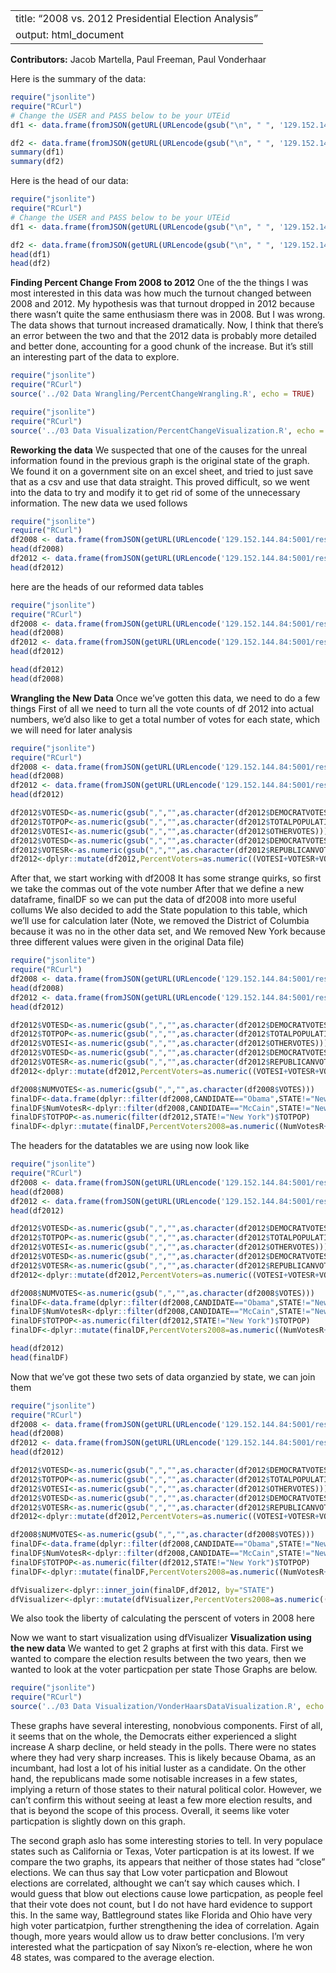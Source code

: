 

---
title: "2008 vs. 2012 Presidential Election Analysis"
output: html_document
---
**Contributors:** Jacob Martella, Paul Freeman, Paul Vonderhaar

Here is the summary of the data:
```r
require("jsonlite")
require("RCurl")
# Change the USER and PASS below to be your UTEid
df1 <- data.frame(fromJSON(getURL(URLencode(gsub("\n", " ", '129.152.144.84:5001/rest/native/?query= "SELECT * FROM COPY_OF_2008PRESREFORMATTED;"')),httpheader=c(DB='jdbc:oracle:thin:@129.152.144.84:1521/PDBF15DV.usuniversi01134.oraclecloud.internal', USER='cs329e_jam8789', PASS='orcl_jam8789', MODE='native_mode', MODEL='model', returnDimensions = 'False', returnFor = 'JSON'), verbose = TRUE)));

df2 <- data.frame(fromJSON(getURL(URLencode(gsub("\n", " ", '129.152.144.84:5001/rest/native/?query="SELECT * FROM US_ELECTION_RESULTS;"')),httpheader=c(DB='jdbc:oracle:thin:@129.152.144.84:1521/PDBF15DV.usuniversi01134.oraclecloud.internal', USER='cs329e_jam8789', PASS='orcl_jam8789', MODE='native_mode', MODEL='model', returnDimensions = 'False', returnFor = 'JSON'), verbose = TRUE)));
summary(df1)
summary(df2)
```

Here is the head of our data:
```r
require("jsonlite")
require("RCurl")
# Change the USER and PASS below to be your UTEid
df1 <- data.frame(fromJSON(getURL(URLencode(gsub("\n", " ", '129.152.144.84:5001/rest/native/?query= "SELECT * FROM COPY_OF_2008PRESREFORMATTED;"')),httpheader=c(DB='jdbc:oracle:thin:@129.152.144.84:1521/PDBF15DV.usuniversi01134.oraclecloud.internal', USER='cs329e_jam8789', PASS='orcl_jam8789', MODE='native_mode', MODEL='model', returnDimensions = 'False', returnFor = 'JSON'), verbose = TRUE)));

df2 <- data.frame(fromJSON(getURL(URLencode(gsub("\n", " ", '129.152.144.84:5001/rest/native/?query="SELECT * FROM US_ELECTION_RESULTS;"')),httpheader=c(DB='jdbc:oracle:thin:@129.152.144.84:1521/PDBF15DV.usuniversi01134.oraclecloud.internal', USER='cs329e_jam8789', PASS='orcl_jam8789', MODE='native_mode', MODEL='model', returnDimensions = 'False', returnFor = 'JSON'), verbose = TRUE)));
head(df1)
head(df2)
```

**Finding Percent Change From 2008 to 2012**
One of the the things I was most interested in this data was how much the turnout changed between 2008 and 2012. My hypothesis was that turnout dropped in 2012 because there wasn't quite the same enthusiasm there was in 2008. But I was wrong. The data shows that turnout increased dramatically. Now, I think that there's an error between the two and that the 2012 data is probably more detailed and better done, accounting for a good chunk of the increase. But it's still an interesting part of the data to explore.


```r
require("jsonlite")
require("RCurl")
source('../02 Data Wrangling/PercentChangeWrangling.R', echo = TRUE)
```


```r
require("jsonlite")
require("RCurl")
source('../03 Data Visualization/PercentChangeVisualization.R', echo = TRUE)
```


**Reworking the data**
We suspected that one of the causes for the unreal information found in the previous graph is the original state of the graph. We found it on a government site on an excel sheet, and tried to just save that as a csv and use that data straight. This proved difficult, so we went into the data to try and modify it to get rid of some of the unnecessary information.
The new data we used follows
```r
require("jsonlite")
require("RCurl")
df2008 <- data.frame(fromJSON(getURL(URLencode('129.152.144.84:5001/rest/native/?query="select * from ELECTIONOF2008 where CANDIDATE is not null"'),httpheader=c(DB='jdbc:oracle:thin:@129.152.144.84:1521/PDBF15DV.usuniversi01134.oraclecloud.internal', USER='cs329e_pmv347', PASS='orcl_pmv347', MODE='native_mode', MODEL='model', returnDimensions = 'False', returnFor = 'JSON'), verbose = TRUE), ))
head(df2008)
df2012 <- data.frame(fromJSON(getURL(URLencode('129.152.144.84:5001/rest/native/?query="select * from ELECTIONOF2012 where STATE is not null"'),httpheader=c(DB='jdbc:oracle:thin:@129.152.144.84:1521/PDBF15DV.usuniversi01134.oraclecloud.internal', USER='cs329e_pmv347', PASS='orcl_pmv347', MODE='native_mode', MODEL='model', returnDimensions = 'False', returnFor = 'JSON'), verbose = TRUE), ))
head(df2012)
```
here are the heads of our reformed data tables
```r
require("jsonlite")
require("RCurl")
df2008 <- data.frame(fromJSON(getURL(URLencode('129.152.144.84:5001/rest/native/?query="select * from ELECTIONOF2008 where CANDIDATE is not null"'),httpheader=c(DB='jdbc:oracle:thin:@129.152.144.84:1521/PDBF15DV.usuniversi01134.oraclecloud.internal', USER='cs329e_pmv347', PASS='orcl_pmv347', MODE='native_mode', MODEL='model', returnDimensions = 'False', returnFor = 'JSON'), verbose = TRUE), ))
head(df2008)
df2012 <- data.frame(fromJSON(getURL(URLencode('129.152.144.84:5001/rest/native/?query="select * from ELECTIONOF2012 where STATE is not null"'),httpheader=c(DB='jdbc:oracle:thin:@129.152.144.84:1521/PDBF15DV.usuniversi01134.oraclecloud.internal', USER='cs329e_pmv347', PASS='orcl_pmv347', MODE='native_mode', MODEL='model', returnDimensions = 'False', returnFor = 'JSON'), verbose = TRUE), ))
head(df2012)

head(df2012)
head(df2008)
```


**Wrangling the New Data**
Once we've gotten this data, we need to do a few things
First of all we need to turn all the vote counts of df 2012 into actual numbers,
we'd also like to get a total number of votes for each state, which we will need for later analysis
```r
require("jsonlite")
require("RCurl")
df2008 <- data.frame(fromJSON(getURL(URLencode('129.152.144.84:5001/rest/native/?query="select * from ELECTIONOF2008 where CANDIDATE is not null"'),httpheader=c(DB='jdbc:oracle:thin:@129.152.144.84:1521/PDBF15DV.usuniversi01134.oraclecloud.internal', USER='cs329e_pmv347', PASS='orcl_pmv347', MODE='native_mode', MODEL='model', returnDimensions = 'False', returnFor = 'JSON'), verbose = TRUE), ))
head(df2008)
df2012 <- data.frame(fromJSON(getURL(URLencode('129.152.144.84:5001/rest/native/?query="select * from ELECTIONOF2012 where STATE is not null"'),httpheader=c(DB='jdbc:oracle:thin:@129.152.144.84:1521/PDBF15DV.usuniversi01134.oraclecloud.internal', USER='cs329e_pmv347', PASS='orcl_pmv347', MODE='native_mode', MODEL='model', returnDimensions = 'False', returnFor = 'JSON'), verbose = TRUE), ))
head(df2012)

df2012$VOTESD<-as.numeric(gsub(",","",as.character(df2012$DEMOCRATVOTES)))
df2012$TOTPOP<-as.numeric(gsub(",","",as.character(df2012$TOTALPOPULATION)))
df2012$VOTESI<-as.numeric(gsub(",","",as.character(df2012$OTHERVOTES)))
df2012$VOTESD<-as.numeric(gsub(",","",as.character(df2012$DEMOCRATVOTES)))
df2012$VOTESR<-as.numeric(gsub(",","",as.character(df2012$REPUBLICANVOTES)))
df2012<-dplyr::mutate(df2012,PercentVoters=as.numeric((VOTESI+VOTESR+VOTESD)*100/TOTPOP))
```

After that, we start working with df2008
It has some strange quirks, so first we take the commas out of the vote number
After that we define a new dataframe, finalDF so we can put the data of df2008 into more useful collums
We also decided to add the State population to this table, which we'll use for calculation later
(Note, we removed the District of Columbia because it was no in the other data set, and We removed New York because three different values were given in the original
Data file)
```r
require("jsonlite")
require("RCurl")
df2008 <- data.frame(fromJSON(getURL(URLencode('129.152.144.84:5001/rest/native/?query="select * from ELECTIONOF2008 where CANDIDATE is not null"'),httpheader=c(DB='jdbc:oracle:thin:@129.152.144.84:1521/PDBF15DV.usuniversi01134.oraclecloud.internal', USER='cs329e_pmv347', PASS='orcl_pmv347', MODE='native_mode', MODEL='model', returnDimensions = 'False', returnFor = 'JSON'), verbose = TRUE), ))
head(df2008)
df2012 <- data.frame(fromJSON(getURL(URLencode('129.152.144.84:5001/rest/native/?query="select * from ELECTIONOF2012 where STATE is not null"'),httpheader=c(DB='jdbc:oracle:thin:@129.152.144.84:1521/PDBF15DV.usuniversi01134.oraclecloud.internal', USER='cs329e_pmv347', PASS='orcl_pmv347', MODE='native_mode', MODEL='model', returnDimensions = 'False', returnFor = 'JSON'), verbose = TRUE), ))
head(df2012)

df2012$VOTESD<-as.numeric(gsub(",","",as.character(df2012$DEMOCRATVOTES)))
df2012$TOTPOP<-as.numeric(gsub(",","",as.character(df2012$TOTALPOPULATION)))
df2012$VOTESI<-as.numeric(gsub(",","",as.character(df2012$OTHERVOTES)))
df2012$VOTESD<-as.numeric(gsub(",","",as.character(df2012$DEMOCRATVOTES)))
df2012$VOTESR<-as.numeric(gsub(",","",as.character(df2012$REPUBLICANVOTES)))
df2012<-dplyr::mutate(df2012,PercentVoters=as.numeric((VOTESI+VOTESR+VOTESD)*100/TOTPOP))

df2008$NUMVOTES<-as.numeric(gsub(",","",as.character(df2008$VOTES)))
finalDF<-data.frame(dplyr::filter(df2008,CANDIDATE=="Obama",STATE!="New York",STATE!="District of Columbia"))
finalDF$NumVotesR<-dplyr::filter(df2008,CANDIDATE=="McCain",STATE!="New York",STATE!="District of Columbia")$NUMVOTES
finalDF$TOTPOP<-as.numeric(filter(df2012,STATE!="New York")$TOTPOP)
finalDF<-dplyr::mutate(finalDF,PercentVoters2008=as.numeric((NumVotesR+NUMVOTES)*100/TOTPOP))

```

The headers for the datatables we are using now look like
```r
require("jsonlite")
require("RCurl")
df2008 <- data.frame(fromJSON(getURL(URLencode('129.152.144.84:5001/rest/native/?query="select * from ELECTIONOF2008 where CANDIDATE is not null"'),httpheader=c(DB='jdbc:oracle:thin:@129.152.144.84:1521/PDBF15DV.usuniversi01134.oraclecloud.internal', USER='cs329e_pmv347', PASS='orcl_pmv347', MODE='native_mode', MODEL='model', returnDimensions = 'False', returnFor = 'JSON'), verbose = TRUE), ))
head(df2008)
df2012 <- data.frame(fromJSON(getURL(URLencode('129.152.144.84:5001/rest/native/?query="select * from ELECTIONOF2012 where STATE is not null"'),httpheader=c(DB='jdbc:oracle:thin:@129.152.144.84:1521/PDBF15DV.usuniversi01134.oraclecloud.internal', USER='cs329e_pmv347', PASS='orcl_pmv347', MODE='native_mode', MODEL='model', returnDimensions = 'False', returnFor = 'JSON'), verbose = TRUE), ))
head(df2012)

df2012$VOTESD<-as.numeric(gsub(",","",as.character(df2012$DEMOCRATVOTES)))
df2012$TOTPOP<-as.numeric(gsub(",","",as.character(df2012$TOTALPOPULATION)))
df2012$VOTESI<-as.numeric(gsub(",","",as.character(df2012$OTHERVOTES)))
df2012$VOTESD<-as.numeric(gsub(",","",as.character(df2012$DEMOCRATVOTES)))
df2012$VOTESR<-as.numeric(gsub(",","",as.character(df2012$REPUBLICANVOTES)))
df2012<-dplyr::mutate(df2012,PercentVoters=as.numeric((VOTESI+VOTESR+VOTESD)*100/TOTPOP))

df2008$NUMVOTES<-as.numeric(gsub(",","",as.character(df2008$VOTES)))
finalDF<-data.frame(dplyr::filter(df2008,CANDIDATE=="Obama",STATE!="New York",STATE!="District of Columbia"))
finalDF$NumVotesR<-dplyr::filter(df2008,CANDIDATE=="McCain",STATE!="New York",STATE!="District of Columbia")$NUMVOTES
finalDF$TOTPOP<-as.numeric(filter(df2012,STATE!="New York")$TOTPOP)
finalDF<-dplyr::mutate(finalDF,PercentVoters2008=as.numeric((NumVotesR+NUMVOTES)*100/TOTPOP))

head(df2012)
head(finalDF)
```
Now that we've got these two sets of data organzied by state, we can join them
```r
require("jsonlite")
require("RCurl")
df2008 <- data.frame(fromJSON(getURL(URLencode('129.152.144.84:5001/rest/native/?query="select * from ELECTIONOF2008 where CANDIDATE is not null"'),httpheader=c(DB='jdbc:oracle:thin:@129.152.144.84:1521/PDBF15DV.usuniversi01134.oraclecloud.internal', USER='cs329e_pmv347', PASS='orcl_pmv347', MODE='native_mode', MODEL='model', returnDimensions = 'False', returnFor = 'JSON'), verbose = TRUE), ))
head(df2008)
df2012 <- data.frame(fromJSON(getURL(URLencode('129.152.144.84:5001/rest/native/?query="select * from ELECTIONOF2012 where STATE is not null"'),httpheader=c(DB='jdbc:oracle:thin:@129.152.144.84:1521/PDBF15DV.usuniversi01134.oraclecloud.internal', USER='cs329e_pmv347', PASS='orcl_pmv347', MODE='native_mode', MODEL='model', returnDimensions = 'False', returnFor = 'JSON'), verbose = TRUE), ))
head(df2012)

df2012$VOTESD<-as.numeric(gsub(",","",as.character(df2012$DEMOCRATVOTES)))
df2012$TOTPOP<-as.numeric(gsub(",","",as.character(df2012$TOTALPOPULATION)))
df2012$VOTESI<-as.numeric(gsub(",","",as.character(df2012$OTHERVOTES)))
df2012$VOTESD<-as.numeric(gsub(",","",as.character(df2012$DEMOCRATVOTES)))
df2012$VOTESR<-as.numeric(gsub(",","",as.character(df2012$REPUBLICANVOTES)))
df2012<-dplyr::mutate(df2012,PercentVoters=as.numeric((VOTESI+VOTESR+VOTESD)*100/TOTPOP))

df2008$NUMVOTES<-as.numeric(gsub(",","",as.character(df2008$VOTES)))
finalDF<-data.frame(dplyr::filter(df2008,CANDIDATE=="Obama",STATE!="New York",STATE!="District of Columbia"))
finalDF$NumVotesR<-dplyr::filter(df2008,CANDIDATE=="McCain",STATE!="New York",STATE!="District of Columbia")$NUMVOTES
finalDF$TOTPOP<-as.numeric(filter(df2012,STATE!="New York")$TOTPOP)
finalDF<-dplyr::mutate(finalDF,PercentVoters2008=as.numeric((NumVotesR+NUMVOTES)*100/TOTPOP))

dfVisualizer<-dplyr::inner_join(finalDF,df2012, by="STATE")
dfVisualizer<-dplyr::mutate(dfVisualizer,PercentVoters2008=as.numeric((NumVotesR+NUMVOTES)*100/TOTPOP.y))
```
We also took the liberty of calculating the perscent of voters in 2008 here

Now we want to start visualization using dfVisualizer
**Visualization using the new data**
We wanted to get 2 graphs at first with this data. 
First we wanted to compare the election results between the two years, then we wanted to look at the voter particpation per state
Those Graphs are below.
```r
require("jsonlite")
require("RCurl")
source('../03 Data Visualization/VonderHaarsDataVisualization.R', echo = TRUE)
```

These graphs have several interesting, nonobvious components. First of all, it seems that on the whole, the Democrats either experienced a slight increase
A sharp decline, or held steady in the polls. There were no states where they had very sharp increases. This is likely because Obama, as an incumbant,
had lost a lot of his initial luster as a candidate. On the other hand, the republicans made some notisable increases in a few states, implying
a return of those states to their natural political color. However, we can't confirm this without seeing at least a few more election results, and that is beyond the scope
of this process.
Overall, it seems like voter particpation is slightly down on this graph.

The second graph aslo has some interesting stories to tell. In very populace states such as California or Texas, Voter particpation is at its lowest.
If we compare the two graphs, its appears that neither of those states had "close" elections. We can thus say that Low voter particpation and Blowout elections 
are correlated, althought we can't say which causes which. I would guess that blow out elections cause lowe particpation, as people feel that their vote does not count,
but I do not have hard evidence to support this. In the same way, Battleground states like Florida and Ohio have very high voter particatpion, further strengthening
the idea of correlation. Again though, more years would allow us to draw better conclusions. I'm very interested what the particpation of say Nixon's re-election,
where he won 48 states, was compared to the average election.